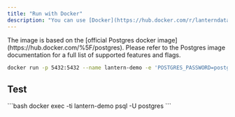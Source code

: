```yaml
---
title: "Run with Docker"
description: "You can use [Docker](https://hub.docker.com/r/lanterndata/lantern/tags) image to quickly install Lantern with docker."
---
```


<Note>
  The image is based on the [official Postgres docker
  image](https://hub.docker.com/%5F/postgres). Please refer to the Postgres
  image documentation for a full list of supported features and flags.
</Note>

```bash
docker run -p 5432:5432 --name lantern-demo -e 'POSTGRES_PASSWORD=postgres' -d lanterndata/lantern:latest-pg15
```

## Test

<Steps>
  <Step title="Connect to database">
  ```bash
  docker exec -ti lantern-demo psql -U postgres
  ```
  </Step>
  
  <Step title="Test Lantern">
  <Snippet file='test-lantern.mdx' />
  </Step>

</Steps>
